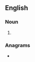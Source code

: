 {{also|cossacks}}
==English==

===Noun===
{{head|en|noun form}}

# {{plural of|Cossack|lang=en}}

===Anagrams===
* {{anagrams|en|a=acckosss|cassocks}}